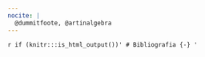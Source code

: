 ```yaml
---
nocite: |
  @dummitfoote, @artinalgebra
---
```


\nocite{*}

`r if (knitr:::is_html_output())'
# Bibliografia {-}
'`
